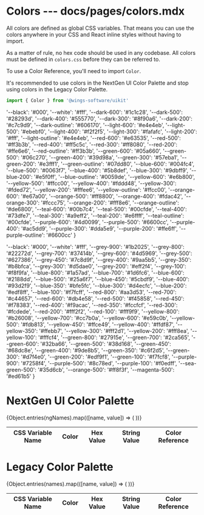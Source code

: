 
# Colors --- docs/pages/colors.mdx

All colors are defined as global CSS variables. That means you can use the colors anywhere in your CSS and React inline styles without having to import.

As a matter of rule, no hex code should be used in any codebase. All colors must be defined in `colors.css` before they can be referred to.

To use a Color Reference, you'll need to import `Color`.

It's recommended to use colors in the NextGen UI Color Palette and stop using colors in the Legacy Color Palette.

```js
import { Color } from '@wings-software/uikit'
```

  '--black': '#000',
  '--white': '#fff',
  '--dark-600': '#1c1c28',
  '--dark-500': '#28293d',
  '--dark-400': '#555770',
  '--dark-300': '#8f90a6',
  '--dark-200': '#c7c9d9',
  '--dark-outline': '#606170',
  '--light-600': '#e4e4eb',
  '--light-500': '#ebebf0',
  '--light-400': '#f2f2f5',
  '--light-300': '#fafafc',
  '--light-200': '#fff',
  '--light-outline': '#e4e4eb',
  '--red-600': '#e63535',
  '--red-500': '#ff3b3b',
  '--red-400': '#ff5c5c',
  '--red-300': '#ff8080',
  '--red-200': '#ffe6e6',
  '--red-outline': '#ff3b3b',
  '--green-600': '#05a660',
  '--green-500': '#06c270',
  '--green-400': '#39d98a',
  '--green-300': '#57eba1',
  '--green-200': '#e3fff1',
  '--green-outline': '#07dd80',
  '--blue-600': '#004fc4',
  '--blue-500': '#0063f7',
  '--blue-400': '#5b8def',
  '--blue-300': '#9dbff9',
  '--blue-200': '#e5f0ff',
  '--blue-outline': '#0059de',
  '--yellow-600': '#e6b800',
  '--yellow-500': '#ffcc00',
  '--yellow-400': '#fddd48',
  '--yellow-300': '#fded72',
  '--yellow-200': '#fffee6',
  '--yellow-outline': '#ffcc00',
  '--orange-600': '#e67a00',
  '--orange-500': '#ff8800',
  '--orange-400': '#fdac42',
  '--orange-300': '#fccc75',
  '--orange-200': '#fff8e6',
  '--orange-outline': '#de6800',
  '--teal-600': '#00b7c4',
  '--teal-500': '#00cfde',
  '--teal-400': '#73dfe7',
  '--teal-300': '#a9eff2',
  '--teal-200': '#e6ffff',
  '--teal-outline': '#00cfde',
  '--purple-600': '#4d0099',
  '--purple-500': '#6600cc',
  '--purple-400': '#ac5dd9',
  '--purple-300': '#dda5e9',
  '--purple-200': '#ffe6ff',
  '--purple-outline': '#6600cc'
}

  '--black': '#000',
  '--white': '#fff',
  '--grey-900': '#1b2025',
  '--grey-800': '#22272d',
  '--grey-700': '#37414b',
  '--grey-600': '#4d5969',
  '--grey-500': '#627386',
  '--grey-450': '#7c8d9f',
  '--grey-400': '#9aa5b5',
  '--grey-350': '#b8bfca',
  '--grey-300': '#d5dae0',
  '--grey-200': '#eff2f4',
  '--grey-100': '#f8f9fa',
  '--blue-800': '#1a57ad',
  '--blue-700': '#1d6fc6',
  '--blue-600': '#2188dd',
  '--blue-500': '#25a6f7',
  '--blue-450': '#5cbdf9',
  '--blue-400': '#93d2f9',
  '--blue-350': '#bfe5fc',
  '--blue-300': '#d4ecfc',
  '--blue-200': '#edf8ff',
  '--blue-100': '#f7fcff',
  '--red-800': '#aa3d53',
  '--red-700': '#c44657',
  '--red-600': '#db4e58',
  '--red-500': '#f45858',
  '--red-450': '#f78383',
  '--red-400': '#f9acac',
  '--red-350': '#fccfcf',
  '--red-300': '#fcdede',
  '--red-200': '#fff2f2',
  '--red-100': '#fff9f9',
  '--yellow-800': '#b26008',
  '--yellow-700': '#cc7b0a',
  '--yellow-600': '#e59c0b',
  '--yellow-500': '#fdb813',
  '--yellow-450': '#ffce49',
  '--yellow-400': '#ffdf87',
  '--yellow-350': '#ffebb7',
  '--yellow-300': '#fff2d1',
  '--yellow-200': '#fff8ea',
  '--yellow-100': '#fffcf4',
  '--green-800': '#27915e',
  '--green-700': '#2ca565',
  '--green-600': '#32ba66',
  '--green-500': '#38d168',
  '--green-450': '#68dc8e',
  '--green-400': '#9de8b5',
  '--green-350': '#c6f2d5',
  '--green-300': '#d7f4e0',
  '--green-200': '#edf9f1',
  '--green-100': '#f7fcf8',
  '--purple-900': '#7258f4',
  '--purple-500': '#8c78ed',
  '--purple-100': '#f0edff',
  '--sea-green-500': '#35d6cb',
  '--orange-500': '#ff8f3f',
  '--magenta-500': '#ed61b5'
}

# NextGen UI Color Palette

<table className="bp3-html-table bp3-html-table-bordered bp3-html-table-striped">
  <thead>
    <tr>
      <th>CSS Variable Name</th>
      <th>Color</th>
      <th>Hex Value</th>
      <th>String Value</th>
      <th>Color Reference</th>
    </tr>
  </thead>
  <tbody>
    {Object.entries(ngNames).map(([name, value]) => (
      <ColorRow name={name} value={value} key={name + value} />
    ))}
  </tbody>
</table>

# Legacy Color Palette

<table className="bp3-html-table bp3-html-table-bordered bp3-html-table-striped">
  <thead>
    <tr>
      <th>CSS Variable Name</th>
      <th>Color</th>
      <th>Hex Value</th>
      <th>String Value</th>
      <th>Color Reference</th>
    </tr>
  </thead>
  <tbody>
    {Object.entries(names).map(([name, value]) => (
      <ColorRow name={name} value={value} key={name + value} />
    ))}
  </tbody>
</table>

